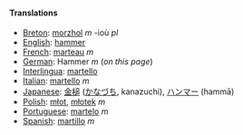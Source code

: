 ====Translations====
*[[Breton]]: [[morzhol]] ''m'' -ioù ''pl''
*[[English]]: [[hammer]]
*[[French]]: [[marteau]] ''m''
*[[German]]: Hammer ''m'' (''on this page'')
*[[Interlingua]]: [[martello]]
*[[Italian]]: [[martello]] ''m''
*[[Japanese]]: [[金槌]] ([[かなづち]], kanazuchi), [[ハンマー]] (hammā)
*[[Polish]]: [[młot]], [[młotek]] ''m''
*[[Portuguese]]: [[martelo]] ''m''
*[[Spanish]]: [[martillo]] ''m''